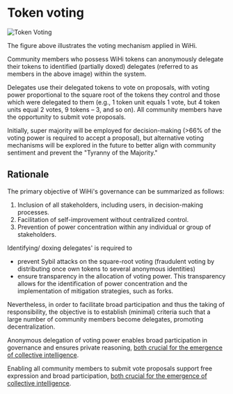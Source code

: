 # Token voting

![Token Voting](../../img/wihi-voting.png)

The figure above illustrates the voting mechanism applied in WiHi.

Community members who possess WiHi tokens can anonymously delegate their tokens to identified (partially doxed) delegates (referred to as members in the above image) within the system.

Delegates use their delegated tokens to vote on proposals, with voting power proportional to the square root of the tokens they control and those which were delegated to them (e.g., 1 token unit equals 1 vote, but 4 token units equal 2 votes, 9 tokens – 3, and so on). All community members have the opportunity to submit vote proposals.

Initially, super majority will be employed for decision-making (>66% of the voting power is required to accept a proposal), but alternative voting mechanisms will be explored in the future to better align with community sentiment and prevent the "Tyranny of the Majority."

## Rationale

The primary objective of WiHi's governance can be summarized as follows:

1. Inclusion of all stakeholders, including users, in decision-making processes.
2. Facilitation of self-improvement without centralized control.
3. Prevention of power concentration within any individual or group of stakeholders.

Identifying/ doxing delegates' is required to  
- prevent Sybil attacks on the square-root voting (fraudulent voting by distributing once own tokens to several anonymous identities)
- ensure transparency in the allocation of voting power. This transparency allows for the identification of power concentration and the implementation of mitigation strategies, such as forks.

Nevertheless, in order to facilitate broad participation and thus the taking of responsibility, the objective is to establish (minimal) criteria such that a large number of community members become delegates, promoting decentralization. 

Anonymous delegation of voting power enables broad participation in governance and ensures private reasoning, [both crucial for the emergence of collective intelligence](https://medium.com/coinmonks/complex-systems-part-2-managing-complexity-with-bottom-up-solutions-9d6fadd88cc4).

Enabling all community members to submit vote proposals support free expression and broad participation, [both crucial for the emergence of collective intelligence](https://medium.com/coinmonks/complex-systems-part-2-managing-complexity-with-bottom-up-solutions-9d6fadd88cc4).

